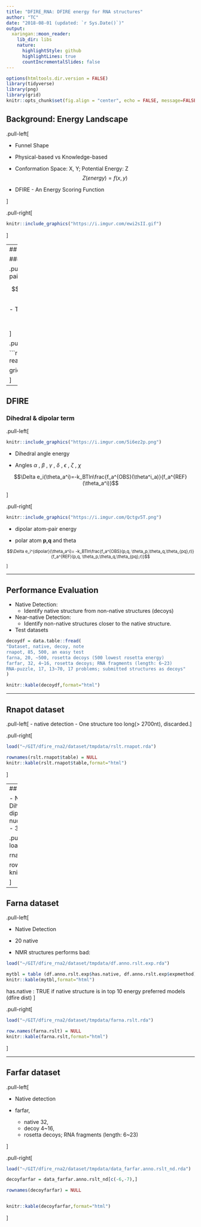 ```yaml
---
title: "DFIRE_RNA: DFIRE energy for RNA structures"
author: "TC"
date: "2018-08-01 (updated: `r Sys.Date()`)"
output:
  xaringan::moon_reader:
    lib_dir: libs
    nature:
      highlightStyle: github
      highlightLines: true
      countIncrementalSlides: false
---
```


```r
options(htmltools.dir.version = FALSE)
library(tidyverse)
library(png)
library(grid)
knitr::opts_chunk$set(fig.align = "center", echo = FALSE, message=FALSE)
```

## Background: Energy Landscape

.pull-left[

- Funnel Shape

- Physical-based vs Knowledge-based

- Conformation Space: X, Y; Potential Energy: Z
$$Z(energy) = f(x,y)$$

- DFIRE - An Energy Scoring Function

]

.pull-right[

```r
knitr::include_graphics("https://i.imgur.com/ewi2sII.gif")
```

]

---
## DFIRE 

### Distance Term

.pull-left[
- The energy $\bar{e}(i,j,r)$ of a pair of atoms i, j with distance r:

$$\bar{e}(i,j,r) = -kTln\frac{N_{obs}(i,j,r)}{N_{exp}(i,j,r)}$$

- The energy of a molecule:

$$E(molecule) = \sum_{pairs} \bar{e}(i,j,r)$$
]

.pull-right[

```r

img <- readPNG("~/Desktop/5caj_pair.png")

grid.raster(img)
```

]

---

## DFIRE 

### Dihedral & dipolar term


.pull-left[

```r
knitr::include_graphics("https://i.imgur.com/5i6ez2p.png")
```

- Dihedral angle energy

- Angles $\alpha$ , $\beta$ , $\gamma$ , $\delta$ , $\epsilon$ , $\zeta$ , $\chi$ 

$$\Delta e_i(\theta_a^i)=-k_BTln\frac{f_a^{OBS}(\theta^i_a)}{f_a^{REF}(\theta_a^i)}$$

]

.pull-right[

```r
knitr::include_graphics("https://i.imgur.com/Qctgv5T.png")
```


- dipolar atom-pair energy

- polar atom **p,q** and theta

<div style = "font-size: 80%;">
$$\Delta e_i^{dipolar}(\theta_a^i)=
-k_BTln\frac{f_a^{OBS}(p,q, \theta_p,\theta_q,\theta_{pq},r)}{f_a^{REF}(p,q, \theta_p,\theta_q,\theta_{pq},r)}$$

]
</div>


---

## Performance Evaluation

- Native Detection: 
    - Identify native structure from non-native structures (decoys)

- Near-native Detection: 
    - Identify non-native structures closer to the native structure.

- Test datasets

```r
decoydf = data.table::fread(
"Dataset, native, decoy, note
rnapot, 85, 500, an easy test
farna, 20, ~500, rosetta decoys (500 lowest rosetta energy)
farfar, 32, 4~16, rosetta decoys; RNA fragments (length: 6~23)
RNA-puzzle, 17, 13~70, 17 problems; submitted structures as decoys"
)

knitr::kable(decoydf,format="html")
```

---

## Rnapot dataset

.pull-left[
- native detection
    - One structure too long(> 2700nt), discarded.
]

.pull-right[

```r

load("~/GIT/dfire_rna2/dataset/tmpdata/rslt.rnapot.rda")

rownames(rslt.rnapot$table) = NULL
knitr::kable(rslt.rnapot$table,format="html")
```

]


---
## RNA-puzzle Dataset
.pull-left[

- Native Detection
- DFIRE:  
    - Distance Term: dist
    - Dihedral Term: dih
    - Dipolar Terms:
        - Polar_non-polar: dipo_pn
        - Polar_polar: dipo_pp
- Normalization: energy per nucleotide
    - native sequence not matching
- Other scores:  
    - 3drnascore
    - rasp
    - rosetta 
]

.pull-right[
```r
load("~/GIT/dfire_rna2/dataset/tmpdata/rnapuzzle.rslt.rda")


rnapuzzle.final = 
  rnapuzzle.rslt[c(-1,-2,-7, -8),]

row.names(rnapuzzle.final) = NULL
knitr::kable(rnapuzzle.final,format="html")
```

]

---

## Farna dataset

.pull-left[

- Native Detection

- 20 native

- NMR structures performs bad:

```r
load("~/GIT/dfire_rna2/dataset/tmpdata/df.anno.rslt.exp.rda")

mytbl = table (df.anno.rslt.exp$has.native, df.anno.rslt.exp$expmethod)
knitr::kable(mytbl,format="html")
```

has.native : TRUE if native structure is in top 10 energy preferred models (dfire dist)
]


.pull-right[
```r
load("~/GIT/dfire_rna2/dataset/tmpdata/farna.rslt.rda")

row.names(farna.rslt) = NULL
knitr::kable(farna.rslt,format="html")
```
]






---

## Farfar dataset

.pull-left[

- Native detection

- farfar, 
    - native 32, 
    - decoy 4~16, 
    - rosetta decoys; RNA fragments (length: 6~23)


]


.pull-right[

```r
load("~/GIT/dfire_rna2/dataset/tmpdata/data_farfar.anno.rslt_nd.rda")

decoyfarfar = data_farfar.anno.rslt_nd[c(-6,-7),]

rownames(decoyfarfar) = NULL


knitr::kable(decoyfarfar,format="html")
```

]


